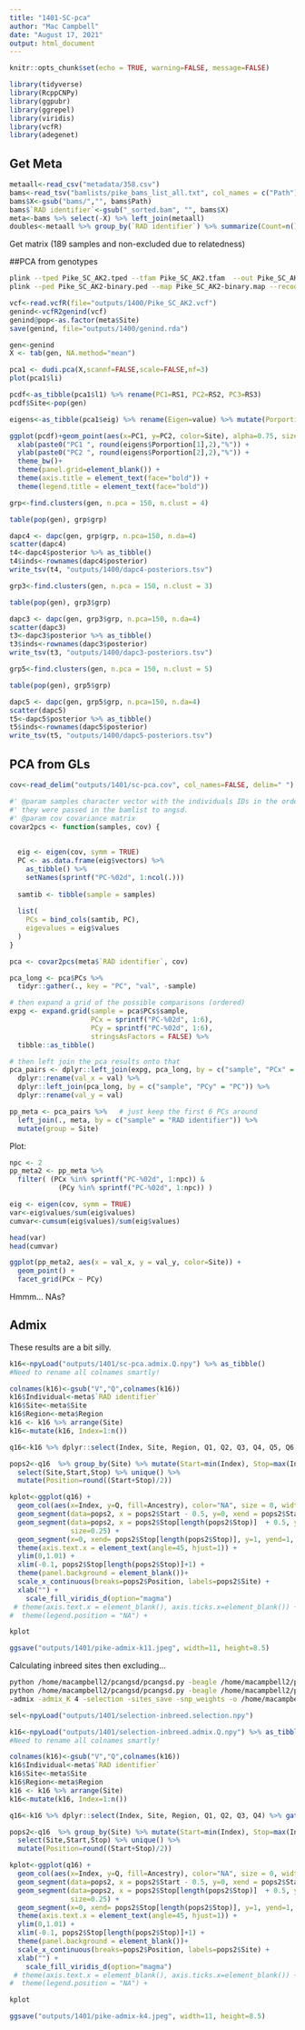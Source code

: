 ```yaml
---
title: "1401-SC-pca"
author: "Mac Campbell"
date: "August 17, 2021"
output: html_document
---
```


```r
knitr::opts_chunk$set(echo = TRUE, warning=FALSE, message=FALSE)
```


```r
library(tidyverse)
library(RcppCNPy)
library(ggpubr)
library(ggrepel)
library(viridis)
library(vcfR)
library(adegenet)
```

## Get Meta

```r
metaall<-read_csv("metadata/358.csv")
bams<-read_tsv("bamlists/pike_bams_list_all.txt", col_names = c("Path"))
bams$X<-gsub("bams/","", bams$Path)
bams$`RAD identifier`<-gsub("_sorted.bam", "", bams$X)
meta<-bams %>% select(-X) %>% left_join(metaall)
doubles<-metaall %>% group_by(`RAD identifier`) %>% summarize(Count=n()) %>% filter(Count==2)
```
Get matrix (189 samples and non-excluded due to relatedness)


##PCA from genotypes

```sh
plink --tped Pike_SC_AK2.tped --tfam Pike_SC_AK2.tfam  --out Pike_SC_AK2-binary --recode --allow-extra-chr --noweb
plink --ped Pike_SC_AK2-binary.ped --map Pike_SC_AK2-binary.map --recode vcf --allow-extra-chr -out Pike_SC_AK2

```

```r
vcf<-read.vcfR(file="outputs/1400/Pike_SC_AK2.vcf")
genind<-vcfR2genind(vcf)
genind@pop<-as.factor(meta$Site)
save(genind, file="outputs/1400/genind.rda")
```

```r
gen<-genind
X <- tab(gen, NA.method="mean")

pca1 <- dudi.pca(X,scannf=FALSE,scale=FALSE,nf=3)
plot(pca1$li)
```

```r
pcdf<-as_tibble(pca1$l1) %>% rename(PC1=RS1, PC2=RS2, PC3=RS3)
pcdf$Site<-pop(gen)

eigens<-as_tibble(pca1$eig) %>% rename(Eigen=value) %>% mutate(Porportion=Eigen/sum(Eigen)*100)

ggplot(pcdf)+geom_point(aes(x=PC1, y=PC2, color=Site), alpha=0.75, size=2)+
  xlab(paste0("PC1 ", round(eigens$Porportion[1],2),"%")) +
  ylab(paste0("PC2 ", round(eigens$Porportion[2],2),"%")) +
  theme_bw()+
  theme(panel.grid=element_blank()) +
  theme(axis.title = element_text(face="bold")) +
  theme(legend.title = element_text(face="bold"))
```

```r
grp<-find.clusters(gen, n.pca = 150, n.clust = 4)

table(pop(gen), grp$grp)

```
```r
dapc4 <- dapc(gen, grp$grp, n.pca=150, n.da=4)
scatter(dapc4)
t4<-dapc4$posterior %>% as_tibble()
t4$inds<-rownames(dapc4$posterior)
write_tsv(t4, "outputs/1400/dapc4-posteriors.tsv")
```

```r
grp3<-find.clusters(gen, n.pca = 150, n.clust = 3)

table(pop(gen), grp3$grp)

```
```r
dapc3 <- dapc(gen, grp3$grp, n.pca=150, n.da=4)
scatter(dapc3)
t3<-dapc3$posterior %>% as_tibble()
t3$inds<-rownames(dapc3$posterior)
write_tsv(t3, "outputs/1400/dapc3-posteriors.tsv")
```

```r
grp5<-find.clusters(gen, n.pca = 150, n.clust = 5)

table(pop(gen), grp5$grp)

dapc5 <- dapc(gen, grp5$grp, n.pca=150, n.da=4)
scatter(dapc5)
t5<-dapc5$posterior %>% as_tibble()
t5$inds<-rownames(dapc5$posterior)
write_tsv(t5, "outputs/1400/dapc5-posteriors.tsv")
```
## PCA from GLs



```r
cov<-read_delim("outputs/1401/sc-pca.cov", col_names=FALSE, delim=" ") %>% as.matrix()
```



```r
#' @param samples character vector with the individuals IDs in the order in which
#' they were passed in the bamlist to angsd.
#' @param cov covariance matrix
covar2pcs <- function(samples, cov) {
  
  
  eig <- eigen(cov, symm = TRUE)
  PC <- as.data.frame(eig$vectors) %>%
    as_tibble() %>%
    setNames(sprintf("PC-%02d", 1:ncol(.)))
  
  samtib <- tibble(sample = samples)
  
  list(
    PCs = bind_cols(samtib, PC),
    eigevalues = eig$values
  )
}
```


```r
pca <- covar2pcs(meta$`RAD identifier`, cov)

pca_long <- pca$PCs %>%
  tidyr::gather(., key = "PC", "val", -sample)

# then expand a grid of the possible comparisons (ordered)
expg <- expand.grid(sample = pca$PCs$sample,
                    PCx = sprintf("PC-%02d", 1:6),
                    PCy = sprintf("PC-%02d", 1:6),
                    stringsAsFactors = FALSE) %>%
  tibble::as_tibble()

# then left join the pca results onto that
pca_pairs <- dplyr::left_join(expg, pca_long, by = c("sample", "PCx" = "PC")) %>%
  dplyr::rename(val_x = val) %>%
  dplyr::left_join(pca_long, by = c("sample", "PCy" = "PC")) %>%
  dplyr::rename(val_y = val)

pp_meta <- pca_pairs %>%   # just keep the first 6 PCs around
  left_join(., meta, by = c("sample" = "RAD identifier")) %>%
  mutate(group = Site) 
```

Plot:    
```r
npc <- 2
pp_meta2 <- pp_meta %>%
  filter( (PCx %in% sprintf("PC-%02d", 1:npc)) & 
            (PCy %in% sprintf("PC-%02d", 1:npc)) )

eig <- eigen(cov, symm = TRUE)
var<-eig$values/sum(eig$values)
cumvar<-cumsum(eig$values)/sum(eig$values)

head(var)
head(cumvar)
```


```r
ggplot(pp_meta2, aes(x = val_x, y = val_y, color=Site)) +
  geom_point() +
  facet_grid(PCx ~ PCy)
```

Hmmm... NAs?

## Admix 
These results are a bit silly.
```r
k16<-npyLoad("outputs/1401/sc-pca.admix.Q.npy") %>% as_tibble() 
#Need to rename all colnames smartly!

colnames(k16)<-gsub("V","Q",colnames(k16))
k16$Individual<-meta$`RAD identifier`
k16$Site<-meta$Site
k16$Region<-meta$Region
k16 <- k16 %>% arrange(Site)
k16<-mutate(k16, Index=1:n())
```


```r
q16<-k16 %>% dplyr::select(Index, Site, Region, Q1, Q2, Q3, Q4, Q5, Q6, Q7, Q8, Q9, Q10, Q11) %>% gather(key=Ancestry, value=Q, 4:14)

pops2<-q16  %>% group_by(Site) %>% mutate(Start=min(Index), Stop=max(Index)) %>% 
  select(Site,Start,Stop) %>% unique() %>% 
  mutate(Position=round((Start+Stop)/2))
```


```r
kplot<-ggplot(q16) +
  geom_col(aes(x=Index, y=Q, fill=Ancestry), color="NA", size = 0, width = 1)+
  geom_segment(data=pops2, x = pops2$Start - 0.5, y=0, xend = pops2$Start-0.5, yend=1, alpha=0.9, size=0.25) +
  geom_segment(data=pops2, x = pops2$Stop[length(pops2$Stop)]  + 0.5, y=0, xend= pops2$Stop[length(pops2$Stop)] + 0.5, yend=1,  alpha=0.9,
               size=0.25) +
  geom_segment(x=0, xend= pops2$Stop[length(pops2$Stop)], y=1, yend=1, alpha=0.9, size=0.25) +
  theme(axis.text.x = element_text(angle=45, hjust=1)) +
  ylim(0,1.01) +
  xlim(-0.1, pops2$Stop[length(pops2$Stop)]+1) +
  theme(panel.background = element_blank())+
  scale_x_continuous(breaks=pops2$Position, labels=pops2$Site) +
  xlab("") +
    scale_fill_viridis_d(option="magma")
 # theme(axis.text.x = element_blank(), axis.ticks.x=element_blank()) +
#  theme(legend.position = "NA") +

kplot

ggsave("outputs/1401/pike-admix-k11.jpeg", width=11, height=8.5)
```

Calculating inbreed sites then excluding...

```sh

python /home/macampbell2/pcangsd/pcangsd.py -beagle /home/macampbell2/pike-time/outputs/1401/sc.beagle.gz -inbreedSites -o /home/macampbell2/pike-time/outputs/1401/inbreed -threads 10
python /home/macampbell2/pcangsd/pcangsd.py -beagle /home/macampbell2/pike-time/outputs/1401/sc.beagle.gz -hwe  /home/macampbell2/pike-time/outputs/1401/inbreed.lrt.sites.npy \
-admix -admix_K 4 -selection -sites_save -snp_weights -o /home/macampbell2/pike-time/outputs/1401/selection-inbreed -threads 10
```

```r
sel<-npyLoad("outputs/1401/selection-inbreed.selection.npy")
```

```r
k16<-npyLoad("outputs/1401/selection-inbreed.admix.Q.npy") %>% as_tibble() 
#Need to rename all colnames smartly!

colnames(k16)<-gsub("V","Q",colnames(k16))
k16$Individual<-meta$`RAD identifier`
k16$Site<-meta$Site
k16$Region<-meta$Region
k16 <- k16 %>% arrange(Site)
k16<-mutate(k16, Index=1:n())
```


```r
q16<-k16 %>% dplyr::select(Index, Site, Region, Q1, Q2, Q3, Q4) %>% gather(key=Ancestry, value=Q, 4:7)

pops2<-q16  %>% group_by(Site) %>% mutate(Start=min(Index), Stop=max(Index)) %>% 
  select(Site,Start,Stop) %>% unique() %>% 
  mutate(Position=round((Start+Stop)/2))
```


```r
kplot<-ggplot(q16) +
  geom_col(aes(x=Index, y=Q, fill=Ancestry), color="NA", size = 0, width = 1)+
  geom_segment(data=pops2, x = pops2$Start - 0.5, y=0, xend = pops2$Start-0.5, yend=1, alpha=0.9, size=0.25) +
  geom_segment(data=pops2, x = pops2$Stop[length(pops2$Stop)]  + 0.5, y=0, xend= pops2$Stop[length(pops2$Stop)] + 0.5, yend=1,  alpha=0.9,
               size=0.25) +
  geom_segment(x=0, xend= pops2$Stop[length(pops2$Stop)], y=1, yend=1, alpha=0.9, size=0.25) +
  theme(axis.text.x = element_text(angle=45, hjust=1)) +
  ylim(0,1.01) +
  xlim(-0.1, pops2$Stop[length(pops2$Stop)]+1) +
  theme(panel.background = element_blank())+
  scale_x_continuous(breaks=pops2$Position, labels=pops2$Site) +
  xlab("") +
    scale_fill_viridis_d(option="magma")
 # theme(axis.text.x = element_blank(), axis.ticks.x=element_blank()) +
#  theme(legend.position = "NA") +

kplot

ggsave("outputs/1401/pike-admix-k4.jpeg", width=11, height=8.5)
```